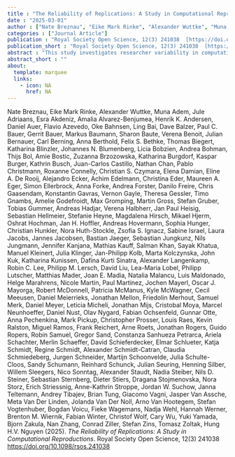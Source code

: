 ```yaml
---
title : "The Reliability of Replications: A Study in Computational Reproductions"
date : "2025-03-01"
author : ["Nate Breznau", "Eike Mark Rinke", "Alexander Wuttke", "Muna Adem", "Jule Adriaans", "Esra Akdeniz", "Amalia Alvarez-Benjumea", "Henrik K. Andersen", "Daniel Auer", "Flavio Azevedo", "Oke Bahnsen", "Ling Bai", "Dave Balzer", "Paul C. Bauer", "Gerrit Bauer", "Markus Baumann", "Sharon Baute", "Verena Benoit", "Julian Bernauer", "Carl Berning", "Anna Berthold", "Felix S. Bethke", "Thomas Biegert", "Katharina Blinzler", "Johannes N. Blumenberg", "Licia Bobzien", "Andrea Bohman", "Thijs Bol", "Amie Bostic", "Zuzanna Brzozowska", "Katharina Burgdorf", "Kaspar Burger", "Kathrin Busch", "Juan-Carlos Castillo", "Nathan Chan", "Pablo Christmann", "Roxanne Connelly", "Christian S. Czymara", "Elena Damian", "Eline A. {De Rooij}", "Alejandro Ecker", "Achim Edelmann", "Christina Eder", "Maureen A. Eger", "Simon Ellerbrock", "Anna Forke", "Andrea Forster", "Danilo Freire", "Chris Gaasendam", "Konstantin Gavras", "Vernon Gayle", "Theresa Gessler", "Timo Gnambs", "Amelie Godefroidt", "Max Gromping", "Martin Gross", "Stefan Gruber", "Tobias Gummer", "Andreas Hadjar", "Verena Halbherr", "Jan Paul Heisig", "Sebastian Hellmeier", "Stefanie Heyne", "Magdalena Hirsch", "Mikael Hjerm", "Oshrat Hochman", "Jan H. Hoffler", "Andreas Hovermann", "Sophia Hunger", "Christian Hunkler", "Nora Huth-Stockle", "Zsofia S. Ignacz", "Sabine Israel", "Laura Jacobs", "Jannes Jacobsen", "Bastian Jaeger", "Sebastian Jungkunz", "Nils Jungmann", "Jennifer Kanjana", "Mathias Kauff", "Salman Khan", "Sayak Khatua", "Manuel Kleinert", "Julia Klinger", "Jan-Philipp Kolb", "Marta Kolczynska", "John Kuk", "Katharina Kunissen", "Dafina {Kurti Sinatra}", "Alexander Langenkamp", "Robin C. Lee", "Philipp M. Lersch", "David Liu", "Lea-Maria Lobel", "Philipp Lutscher", "Matthias Mader", "Joan E. Madia", "Natalia Malancu", "Luis Maldonado", "Helge Marahrens", "Nicole Martin", "Paul Martinez", "Jochen Mayerl", "Oscar J. Mayorga", "Robert McDonnell", "Patricia McManus", "Kyle McWagner", "Cecil Meeusen", "Daniel Meierrieks", "Jonathan Mellon", "Friedolin Merhout", "Samuel Merk", "Daniel Meyer", "Leticia Micheli", "Jonathan Mijs", "Cristobal Moya", "Marcel Neunhoeffer", "Daniel Nust", "Olav Nygard", "Fabian Ochsenfeld", "Gunnar Otte", "Anna Pechenkina", "Mark Pickup", "Christopher Prosser", "Louis Raes", "Kevin Ralston", "Miguel Ramos", "Frank Reichert", "Arne Roets", "Jonathan Rogers", "Guido Ropers", "Robin Samuel", "Gregor Sand", "Constanza {Sanhueza Petrarca}", "Ariela Schachter", "Merlin Schaeffer", "David Schieferdecker", "Elmar Schlueter", "Katja Schmidt", "Regine Schmidt", "Alexander Schmidt-Catran", "Claudia Schmiedeberg", "Jurgen Schneider", "Martijn Schoonvelde", "Julia Schulte-Cloos", "Sandy Schumann", "Reinhard Schunck", "Julian Seuring", "Henning Silber", "Willem Sleegers", "Nico Sonntag", "Alexander Staudt", "Nadia Steiber", "Nils D. Steiner", "Sebastian Sternberg", "Dieter Stiers", "Dragana Stojmenovska", "Nora Storz", "Erich Striessnig", "Anne-Kathrin Stroppe", "Jordan W. Suchow", "Janna Teltemann", "Andrey Tibajev", "Brian Tung", "Giacomo Vagni", "Jasper {Van Assche}", "Meta {Van Der Linden}", "Jolanda {Van Der Noll}", "Arno {Van Hootegem}", "Stefan Vogtenhuber", "Bogdan Voicu", "Fieke Wagemans", "Nadja Wehl", "Hannah Werner", "Brenton M. Wiernik", "Fabian Winter", "Christof Wolf", "Cary Wu", "Yuki Yamada", "Bjorn Zakula", "Nan Zhang", "Conrad Ziller", "Stefan Zins", "Tomasz Zoltak", "Hung H.V. Nguyen"]
categories : ["Journal Article"]
publication : "Royal Society Open Science, 12(3) 241038  [https://doi.org/10.1098/rsos.241038](https://doi.org/10.1098/rsos.241038)"
publication_short : "Royal Society Open Science, 12(3) 241038  [https://doi.org/10.1098/rsos.241038](https://doi.org/10.1098/rsos.241038)"
abstract : "This study investigates researcher variability in computational reproduction, an activity for which it is least expected. Eighty-five independent teams attempted numerical replication of results from an original study of policy preferences and immigration. Reproduction teams were randomly grouped into a ‘transparent group’ receiving original study and code or ‘opaque group’ receiving only a method and results description and no code. The transparent group mostly verified original results (95.7% same sign and               p               -value cutoff), while the opaque group had less success (89.3%). Second-decimal place exact numerical reproductions were less common (76.9 and 48.1%). Qualitative investigation of the workflows revealed many causes of error, including mistakes and procedural variations. When curating mistakes, we still find that only the transparent group was reliably successful. Our findings imply a need for transparency, but also more. Institutional checks and less subjective difficulty for researchers ‘doing reproduction’ would help, implying a need for better training. We also urge increased awareness of complexity in the research process and in ‘push button’ replications."
abstract_short : ""
about:
  template: marquee
  links:
    - icon: NA
      href: NA
---
```



::: {.callout-note title="How to cite this work"}

Nate Breznau, Eike Mark Rinke, Alexander Wuttke, Muna Adem, Jule Adriaans, Esra Akdeniz, Amalia Alvarez-Benjumea, Henrik K. Andersen, Daniel Auer, Flavio Azevedo, Oke Bahnsen, Ling Bai, Dave Balzer, Paul C. Bauer, Gerrit Bauer, Markus Baumann, Sharon Baute, Verena Benoit, Julian Bernauer, Carl Berning, Anna Berthold, Felix S. Bethke, Thomas Biegert, Katharina Blinzler, Johannes N. Blumenberg, Licia Bobzien, Andrea Bohman, Thijs Bol, Amie Bostic, Zuzanna Brzozowska, Katharina Burgdorf, Kaspar Burger, Kathrin Busch, Juan-Carlos Castillo, Nathan Chan, Pablo Christmann, Roxanne Connelly, Christian S. Czymara, Elena Damian, Eline A. De Rooij, Alejandro Ecker, Achim Edelmann, Christina Eder, Maureen A. Eger, Simon Ellerbrock, Anna Forke, Andrea Forster, Danilo Freire, Chris Gaasendam, Konstantin Gavras, Vernon Gayle, Theresa Gessler, Timo Gnambs, Amelie Godefroidt, Max Gromping, Martin Gross, Stefan Gruber, Tobias Gummer, Andreas Hadjar, Verena Halbherr, Jan Paul Heisig, Sebastian Hellmeier, Stefanie Heyne, Magdalena Hirsch, Mikael Hjerm, Oshrat Hochman, Jan H. Hoffler, Andreas Hovermann, Sophia Hunger, Christian Hunkler, Nora Huth-Stockle, Zsofia S. Ignacz, Sabine Israel, Laura Jacobs, Jannes Jacobsen, Bastian Jaeger, Sebastian Jungkunz, Nils Jungmann, Jennifer Kanjana, Mathias Kauff, Salman Khan, Sayak Khatua, Manuel Kleinert, Julia Klinger, Jan-Philipp Kolb, Marta Kolczynska, John Kuk, Katharina Kunissen, Dafina Kurti Sinatra, Alexander Langenkamp, Robin C. Lee, Philipp M. Lersch, David Liu, Lea-Maria Lobel, Philipp Lutscher, Matthias Mader, Joan E. Madia, Natalia Malancu, Luis Maldonado, Helge Marahrens, Nicole Martin, Paul Martinez, Jochen Mayerl, Oscar J. Mayorga, Robert McDonnell, Patricia McManus, Kyle McWagner, Cecil Meeusen, Daniel Meierrieks, Jonathan Mellon, Friedolin Merhout, Samuel Merk, Daniel Meyer, Leticia Micheli, Jonathan Mijs, Cristobal Moya, Marcel Neunhoeffer, Daniel Nust, Olav Nygard, Fabian Ochsenfeld, Gunnar Otte, Anna Pechenkina, Mark Pickup, Christopher Prosser, Louis Raes, Kevin Ralston, Miguel Ramos, Frank Reichert, Arne Roets, Jonathan Rogers, Guido Ropers, Robin Samuel, Gregor Sand, Constanza Sanhueza Petrarca, Ariela Schachter, Merlin Schaeffer, David Schieferdecker, Elmar Schlueter, Katja Schmidt, Regine Schmidt, Alexander Schmidt-Catran, Claudia Schmiedeberg, Jurgen Schneider, Martijn Schoonvelde, Julia Schulte-Cloos, Sandy Schumann, Reinhard Schunck, Julian Seuring, Henning Silber, Willem Sleegers, Nico Sonntag, Alexander Staudt, Nadia Steiber, Nils D. Steiner, Sebastian Sternberg, Dieter Stiers, Dragana Stojmenovska, Nora Storz, Erich Striessnig, Anne-Kathrin Stroppe, Jordan W. Suchow, Janna Teltemann, Andrey Tibajev, Brian Tung, Giacomo Vagni, Jasper Van Assche, Meta Van Der Linden, Jolanda Van Der Noll, Arno Van Hootegem, Stefan Vogtenhuber, Bogdan Voicu, Fieke Wagemans, Nadja Wehl, Hannah Werner, Brenton M. Wiernik, Fabian Winter, Christof Wolf, Cary Wu, Yuki Yamada, Bjorn Zakula, Nan Zhang, Conrad Ziller, Stefan Zins, Tomasz Zoltak, Hung H.V. Nguyen (2025). *The Reliability of Replications: A Study in Computational Reproductions*. Royal Society Open Science, 12(3) 241038  [https://doi.org/10.1098/rsos.241038](https://doi.org/10.1098/rsos.241038)

:::

